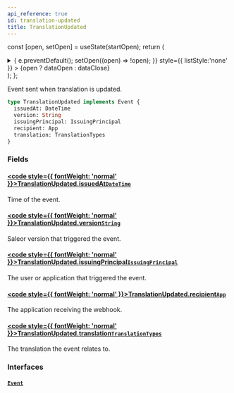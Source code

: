 ```yaml
---
api_reference: true
id: translation-updated
title: TranslationUpdated
---
```






const [open, setOpen] = useState(startOpen);
return (
<details {...(open ? { open: true } : {})} className="details" style={{ border:'none', boxShadow:'none', background:'var(--ifm-background-color)' }}>
<summary
onClick={(e) => {
e.preventDefault();
setOpen((open) => !open);
}}
style={{ listStyle:'none' }} >
{open ? dataOpen : dataClose}
</summary>
{open && children}
</details>
);
};

Event sent when translation is updated.

```graphql
type TranslationUpdated implements Event {
  issuedAt: DateTime
  version: String
  issuingPrincipal: IssuingPrincipal
  recipient: App
  translation: TranslationTypes
}
```

### Fields

#### [<code style={{ fontWeight: 'normal' }}>TranslationUpdated.<b>issuedAt</b></code>](#)<Bullet />[`DateTime`](../../../api-reference/miscellaneous/scalars/date-time.mdx) <Badge class="badge badge--secondary" text="scalar"/> <Badge class="badge badge--secondary" text="miscellaneous"/>

Time of the event.

#### [<code style={{ fontWeight: 'normal' }}>TranslationUpdated.<b>version</b></code>](#)<Bullet />[`String`](../../../api-reference/miscellaneous/scalars/string.mdx) <Badge class="badge badge--secondary" text="scalar"/> <Badge class="badge badge--secondary" text="miscellaneous"/>

Saleor version that triggered the event.

#### [<code style={{ fontWeight: 'normal' }}>TranslationUpdated.<b>issuingPrincipal</b></code>](#)<Bullet />[`IssuingPrincipal`](../../../api-reference/miscellaneous/unions/issuing-principal.mdx) <Badge class="badge badge--secondary" text="union"/> <Badge class="badge badge--secondary" text="miscellaneous"/>

The user or application that triggered the event.

#### [<code style={{ fontWeight: 'normal' }}>TranslationUpdated.<b>recipient</b></code>](#)<Bullet />[`App`](../../../api-reference/apps/objects/app.mdx) <Badge class="badge badge--secondary" text="object"/> <Badge class="badge badge--secondary" text="apps"/>

The application receiving the webhook.

#### [<code style={{ fontWeight: 'normal' }}>TranslationUpdated.<b>translation</b></code>](#)<Bullet />[`TranslationTypes`](../../../api-reference/miscellaneous/unions/translation-types.mdx) <Badge class="badge badge--secondary" text="union"/> <Badge class="badge badge--secondary" text="miscellaneous"/>

The translation the event relates to.

### Interfaces

#### [`Event`](../../../api-reference/miscellaneous/interfaces/event.mdx) <Badge class="badge badge--secondary" text="interface"/> <Badge class="badge badge--secondary" text="miscellaneous"/>
